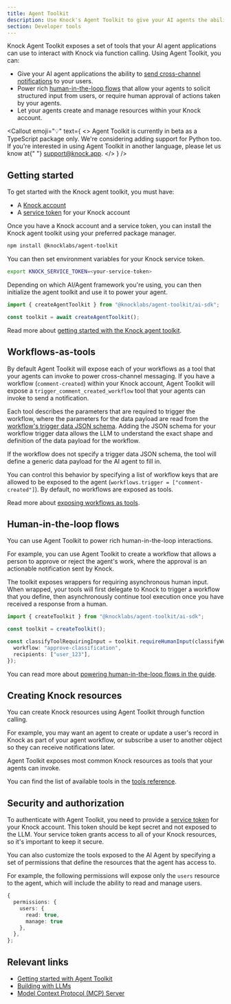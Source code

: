 ```yaml
---
title: Agent Toolkit
description: Use Knock's Agent Toolkit to give your AI agents the ability to send cross-channel messaging and power rich human-in-the-loop flows.
section: Developer tools
---
```


Knock Agent Toolkit exposes a set of tools that your AI agent applications can use to interact with Knock via function calling. Using Agent Toolkit, you can:

- Give your AI agent applications the ability to [send cross-channel notifications](/developer-tools/agent-toolkit/workflows-as-tools) to your users.
- Power rich [human-in-the-loop flows](/developer-tools/agent-toolkit/human-in-the-loop-flows) that allow your agents to solicit structured input from users, or require human approval of actions taken by your agents.
- Let your agents create and manage resources within your Knock account.

<Callout
  emoji="💡"
  text={
    <>
      Agent Toolkit is currently in beta as a TypeScript package only. We're
      considering adding support for Python too. If you're interested in using
      Agent Toolkit in another language, please let us know at{" "}
      <a href="mailto:support@knock.app">support@knock.app</a>.
    </>
  }
/>

## Getting started

To get started with the Knock agent toolkit, you must have:

- A [Knock account](https://dashboard.knock.app/signup)
- A [service token](/developer-tools/service-tokens) for your Knock account

Once you have a Knock account and a service token, you can install the Knock agent toolkit using your preferred package manager.

```bash
npm install @knocklabs/agent-toolkit
```

You can then set environment variables for your Knock service token.

```bash
export KNOCK_SERVICE_TOKEN=<your-service-token>
```

Depending on which AI/Agent framework you're using, you can then initialize the agent toolkit and use it to power your agent.

```typescript
import { createAgentToolkit } from "@knocklabs/agent-toolkit/ai-sdk";

const toolkit = await createAgentToolkit();
```

Read more about [getting started with the Knock agent toolkit](/developer-tools/agent-toolkit/getting-started).

## Workflows-as-tools

By default Agent Toolkit will expose each of your workflows as a tool that your agents can invoke to power cross-channel messaging. If you have a workflow (`comment-created`) within your Knock account, Agent Toolkit will expose a `trigger_comment_created_workflow` tool that your agents can invoke to send a notification.

Each tool describes the parameters that are required to trigger the workflow, where the parameters for the data payload are read from the [workflow's trigger data JSON schema](/developer-tools/validating-trigger-data). Adding the JSON schema for your workflow trigger data allows the LLM to understand the exact shape and definition of the data payload for the workflow.

If the workflow does not specify a trigger data JSON schema, the tool will define a generic data payload for the AI agent to fill in.

You can control this behavior by specifying a list of workflow keys that are allowed to be exposed to the agent (`workflows.trigger = ["comment-created"]`). By default, no workflows are exposed as tools.

Read more about [exposing workflows as tools](/developer-tools/agent-toolkit/workflows-as-tools).

## Human-in-the-loop flows

You can use Agent Toolkit to power rich human-in-the-loop interactions.

For example, you can use Agent Toolkit to create a workflow that allows a person to approve or reject the agent's work, where the approval is an actionable notification sent by Knock.

The toolkit exposes wrappers for requiring asynchronous human input. When wrapped, your tools will first delegate to Knock to trigger a workflow that you define, then asynchronously continue tool execution once you have received a response from a human.

```typescript title="Wrapping a tool as requiring human input"
import { createToolkit } from "@knocklabs/agent-toolkit/ai-sdk";

const toolkit = createToolkit();

const classifyToolRequiringInput = toolkit.requireHumanInput(classifyWork, {
  workflow: "approve-classification",
  recipients: ["user_123"],
});
```

You can read more about [powering human-in-the-loop flows in the guide](/developer-tools/agent-toolkit/human-in-the-loop-flows).

## Creating Knock resources

You can create Knock resources using Agent Toolkit through function calling.

For example, you may want an agent to create or update a user's record in Knock as part of your agent workflow, or subscribe a user to another object so they can receive notifications later.

Agent Toolkit exposes most common Knock resources as tools that your agents can invoke.

You can find the list of available tools in the [tools reference](/developer-tools/agent-toolkit/tools-reference).

## Security and authorization

To authenticate with Agent Toolkit, you need to provide a [service token](/developer-tools/service-tokens) for your Knock account. This token should be kept secret and not exposed to the LLM. Your service token grants access to all of your Knock resources, so it's important to keep it secure.

You can also customize the tools exposed to the AI Agent by specifying a set of permissions that define the resources that the agent has access to.

For example, the following permissions will expose only the `users` resource to the agent, which will include the ability to read and manage users.

```typescript title="Setting permissions for the agent"
{
  permissions: {
    users: {
      read: true,
      manage: true
    },
  },
};
```

## Relevant links

- [Getting started with Agent Toolkit](/developer-tools/agent-toolkit/getting-started)
- [Building with LLMs](/developer-tools/building-with-llms)
- [Model Context Protocol (MCP) Server](/developer-tools/mcp-server)
